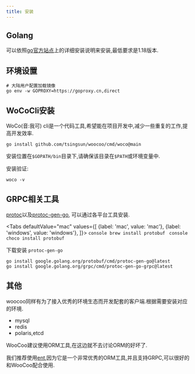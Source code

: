 ```yaml
---
title: 安装
---
```



## Golang

可以依照[go官方站点](https://golang.google.cn/doc/install)上的详细安装说明来安装,最低要求是1.18版本. 

## 环境设置

```shell
# 大陆用户配置加载镜像
go env -w GOPROXY=https://goproxy.cn,direct
```

## WoCoCli安装

WoCo(音:我可) cli是一个代码工具,希望能在项目开发中,减少一些重复的工作,提高开发效率.

```shell
go install github.com/tsingsun/woocoo/cmd/woco@main
```

安装位置在`$GOPATH/bin`目录下,请确保该目录在`$PATH`或环境变量中.

安装验证:
```shell
woco -v
```

## GRPC相关工具

[protoc](https://github.com/protocolbuffers/protobuf)以及[protoc-gen-go](https://github.com/protocolbuffers/protobuf-go),
可以通过各平台工具安装.

<Tabs defaultValue="mac"
  values={[
    {label: 'mac', value: 'mac'},
    {label: 'windows', value: 'windows'},
]}>
  <TabItem value="mac">
    ```console
    brew install protobuf
    ```
  </TabItem>
  <TabItem value="windows">
    ```console
    choco install protobuf
    ```
  </TabItem>
</Tabs>

下载安装 `protoc-gen-go`

```console
go install google.golang.org/protobuf/cmd/protoc-gen-go@latest
go install google.golang.org/grpc/cmd/protoc-gen-go-grpc@latest
```

## 其他

woocoo同样有为了接入优秀的环境生态而开发配套的客户端.根据需要安装对应的环境.

- mysql
- redis
- polaris,etcd

WooCoo建议使用ORM工具,在这边就不去讨论ORM的好坏了.

我们推荐使用[ent](https://entgo.io/),因为它是一个非常优秀的ORM工具,并且支持GRPC,可以很好的和WooCoo配合使用.